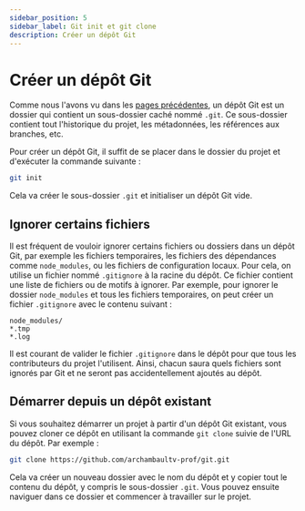 ```yaml
---
sidebar_position: 5
sidebar_label: Git init et git clone
description: Créer un dépôt Git
---
```


# Créer un dépôt Git

Comme nous l'avons vu dans les [pages
précédentes](./git_how_it_works/git_mitaine.mdx), un dépôt Git est un
dossier qui contient un sous-dossier caché nommé `.git`. Ce sous-dossier
contient tout l'historique du projet, les métadonnées, les références aux
branches, etc.

Pour créer un dépôt Git, il suffit de se placer dans le dossier du
projet et d'exécuter la commande suivante :

```bash
git init
```

Cela va créer le sous-dossier `.git` et initialiser un dépôt Git vide.

## Ignorer certains fichiers

Il est fréquent de vouloir ignorer certains fichiers ou dossiers dans un
dépôt Git, par exemple les fichiers temporaires, les fichiers des dépendances comme
`node_modules`, ou les fichiers de configuration locaux. Pour cela, on utilise un
fichier nommé `.gitignore` à la racine du dépôt. Ce fichier contient une liste de
fichiers ou de motifs à ignorer. Par exemple, pour ignorer le dossier `node_modules`
et tous les fichiers temporaires, on peut créer un fichier `.gitignore` avec le
contenu suivant :

```
node_modules/
*.tmp
*.log
```

Il est courant de valider le fichier `.gitignore` dans le dépôt pour que
tous les contributeurs du projet l'utilisent. Ainsi, chacun saura quels fichiers
sont ignorés par Git et ne seront pas accidentellement ajoutés au dépôt.

## Démarrer depuis un dépôt existant

Si vous souhaitez démarrer un projet à partir d'un dépôt Git existant, vous pouvez
cloner ce dépôt en utilisant la commande `git clone` suivie de l'URL du dépôt. Par exemple :

```bash
git clone https://github.com/archambaultv-prof/git.git
```

Cela va créer un nouveau dossier avec le nom du dépôt et y copier tout le contenu
du dépôt, y compris le sous-dossier `.git`. Vous pouvez ensuite naviguer dans ce
dossier et commencer à travailler sur le projet.